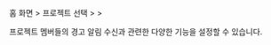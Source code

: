 홈 화면 &gt; 프로젝트 선택 &gt; <Cmdname sid="event_statistic" className="uitext" /> &gt; <Cmdname sid="eventNoti" className="uitext" />

프로젝트 멤버들의 경고 알림 수신과 관련한 다양한 기능을 설정할 수 있습니다.

<ImgLang img='alert_receving_setting.png' desc='경고 알림 수신 설정' />